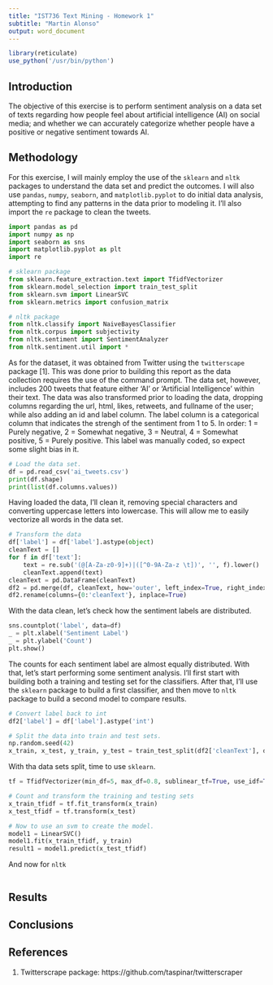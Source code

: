 ```yaml
---
title: "IST736 Text Mining - Homework 1"
subtitle: "Martin Alonso"
output: word_document
---
```


```r
library(reticulate)
use_python('/usr/bin/python')
```

## Introduction
The objective of this exercise is to perform sentiment analysis on a data set of texts regarding how people feel about artificial intelligence (AI) on social media; and whether we can accurately categorize whether people have a positive or negative sentiment towards AI. 

## Methodology
For this exercise, I will mainly employ the use of the `sklearn` and `nltk` packages to understand the data set and predict the outcomes. I will also use `pandas`, `numpy`, `seaborn`, and `matplotlib.pyplot` to do initial data analysis, attempting to find any patterns in the data prior to modeling it. I'll also import the `re` package to clean the tweets. 

```python
import pandas as pd
import numpy as np
import seaborn as sns
import matplotlib.pyplot as plt
import re 

# sklearn package
from sklearn.feature_extraction.text import TfidfVectorizer
from sklearn.model_selection import train_test_split
from sklearn.svm import LinearSVC
from sklearn.metrics import confusion_matrix

# nltk package
from nltk.classify import NaiveBayesClassifier
from nltk.corpus import subjectivity
from nltk.sentiment import SentimentAnalyzer
from nltk.sentiment.util import *
```

As for the dataset, it was obtained from Twitter using the `twitterscape` package [1]. This was done prior to building this report as the data collection requires the use of the command prompt. The data set, however, includes 200 tweets that feature either 'AI' or 'Artificial Intelligence' within their text.
The data was also transformed prior to loading the data, dropping columns regarding the url, html, likes, retweets, and fullname of the user; while also adding an id and label column. The label column is a categorical column that indicates the strengh of the sentiment from 1 to 5. In order: 1 = Purely negative, 2 = Somewhat negative, 3 = Neutral, 4 = Somewhat positive, 5 = Purely positive. This label was manually coded, so expect some slight bias in it. 

```python
# Load the data set. 
df = pd.read_csv('ai_tweets.csv')
print(df.shape)
print(list(df.columns.values))
```

Having loaded the data, I'll clean it, removing special characters and converting uppercase letters into lowercase. This will allow me to easily vectorize all words in the data set. 
```python
# Transform the data
df['label'] = df['label'].astype(object)
cleanText = []
for f in df['text']: 
    text = re.sub('(@[A-Za-z0-9]+)|([^0-9A-Za-z \t])', '', f).lower()
    cleanText.append(text)
cleanText = pd.DataFrame(cleanText)
df2 = pd.merge(df, cleanText, how='outer', left_index=True, right_index=True)
df2.rename(columns={0:'cleanText'}, inplace=True)
```

With the data clean, let's check how the sentiment labels are distributed.
```python
sns.countplot('label', data=df)
_ = plt.xlabel('Sentiment Label')
_ = plt.ylabel('Count')
plt.show()
```

The counts for each sentiment label are almost equally distributed. With that, let's start performing some sentiment analysis. I'll first start with building both a training and testing set for the classifiers. After that, I'll use the `sklearn` package to build a first classifier, and then move to `nltk` package to build a second model to compare results. 

```python
# Convert label back to int
df2['label'] = df['label'].astype('int')

# Split the data into train and test sets.
np.random.seed(42)
x_train, x_test, y_train, y_test = train_test_split(df2['cleanText'], df2['label'], test_size=0.33, random_state=3)
```

With tha data sets split, time to use `sklearn`.
```python
tf = TfidfVectorizer(min_df=5, max_df=0.8, sublinear_tf=True, use_idf=True, stop_words='english')

# Count and transform the training and testing sets
x_train_tfidf = tf.fit_transform(x_train)
x_test_tfidf = tf.transform(x_test)

# Now to use an svm to create the model. 
model1 = LinearSVC()
model1.fit(x_train_tfidf, y_train)
result1 = model1.predict(x_test_tfidf)
```

And now for `nltk`
```python

```

## Results


## Conclusions


## References
1. Twitterscrape package: https://github.com/taspinar/twitterscraper
